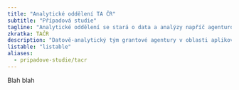 ```yaml
---
title: "Analytické oddělení TA ČR"
subtitle: "Případová studie"
tagline: "Analytické oddělení se stará o data a analýzy napříč agenturou."
zkratka: TAČR
description: "Datově-analytický tým grantové agentury v oblasti aplikovaného výzkumu"
listable: "listable"
aliases: 
  - pripadove-studie/tacr
---
```


Blah blah
